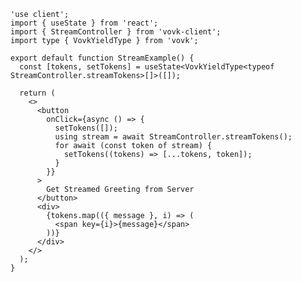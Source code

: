 ```tsx filename="src/app/stream/StreamExample.tsx"
'use client';
import { useState } from 'react';
import { StreamController } from 'vovk-client';
import type { VovkYieldType } from 'vovk';

export default function StreamExample() {
  const [tokens, setTokens] = useState<VovkYieldType<typeof StreamController.streamTokens>[]>([]);

  return (
    <>
      <button
        onClick={async () => {
          setTokens([]);
          using stream = await StreamController.streamTokens();
          for await (const token of stream) {
            setTokens((tokens) => [...tokens, token]);
          }
        }}
      >
        Get Streamed Greeting from Server
      </button>
      <div>
        {tokens.map(({ message }, i) => (
          <span key={i}>{message}</span>
        ))}
      </div>
    </>
  );
}
```
